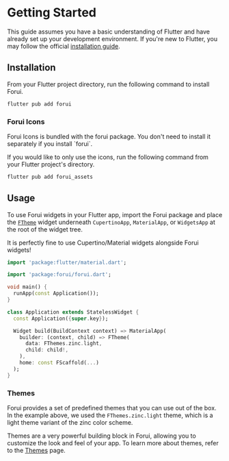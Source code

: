 
# Getting Started

This guide assumes you have a basic understanding of Flutter and have already set up your development environment.
If you're new to Flutter, you may follow the official [installation guide](https://docs.flutter.dev/get-started).

## Installation

From your Flutter project directory, run the following command to install Forui.

```bash filename="bash" copy
flutter pub add forui
```

### Forui Icons

<Callout type="info">
    Forui Icons is bundled with the forui package. You don't need to install it separately if you install `forui`.
</Callout>

If you would like to only use the icons, run the following command from your Flutter project's directory.

```bash filename="bash" copy
flutter pub add forui_assets
```

## Usage

To use Forui widgets in your Flutter app, import the Forui package and place the
[`FTheme`](https://pub.dev/documentation/forui/latest/forui.theme/FTheme-class.html) widget underneath `CupertinoApp`,
`MaterialApp`, or `WidgetsApp` at the root of the widget tree.

It is perfectly fine to use Cupertino/Material widgets alongside Forui widgets!

```dart filename="main.dart" {3,12-18} copy
import 'package:flutter/material.dart';

import 'package:forui/forui.dart';

void main() {
  runApp(const Application());
}

class Application extends StatelessWidget {
  const Application({super.key});

  Widget build(BuildContext context) => MaterialApp(
    builder: (context, child) => FTheme(
      data: FThemes.zinc.light,
      child: child!,
    ),
    home: const FScaffold(...)
  );
}
```

### Themes

Forui provides a set of predefined themes that you can use out of the box.
In the example above, we used the `FThemes.zinc.light` theme, which is a light theme variant of the zinc color scheme.

Themes are a very powerful building block in Forui, allowing you to customize the look and feel of your app.
To learn more about themes, refer to the [Themes](/docs/themes) page.
